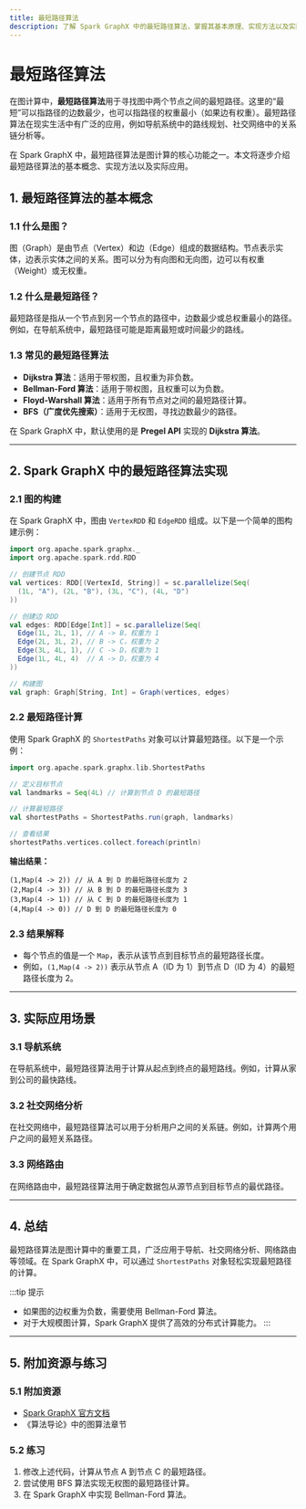 ```yaml
---
title: 最短路径算法
description: 了解 Spark GraphX 中的最短路径算法，掌握其基本原理、实现方法以及实际应用场景。
---
```


# 最短路径算法

在图计算中，**最短路径算法**用于寻找图中两个节点之间的最短路径。这里的“最短”可以指路径的边数最少，也可以指路径的权重最小（如果边有权重）。最短路径算法在现实生活中有广泛的应用，例如导航系统中的路线规划、社交网络中的关系链分析等。

在 Spark GraphX 中，最短路径算法是图计算的核心功能之一。本文将逐步介绍最短路径算法的基本概念、实现方法以及实际应用。

## 1. 最短路径算法的基本概念

### 1.1 什么是图？
图（Graph）是由节点（Vertex）和边（Edge）组成的数据结构。节点表示实体，边表示实体之间的关系。图可以分为有向图和无向图，边可以有权重（Weight）或无权重。

### 1.2 什么是最短路径？
最短路径是指从一个节点到另一个节点的路径中，边数最少或总权重最小的路径。例如，在导航系统中，最短路径可能是距离最短或时间最少的路线。

### 1.3 常见的最短路径算法
- **Dijkstra 算法**：适用于带权图，且权重为非负数。
- **Bellman-Ford 算法**：适用于带权图，且权重可以为负数。
- **Floyd-Warshall 算法**：适用于所有节点对之间的最短路径计算。
- **BFS（广度优先搜索）**：适用于无权图，寻找边数最少的路径。

在 Spark GraphX 中，默认使用的是 **Pregel API** 实现的 **Dijkstra 算法**。

---

## 2. Spark GraphX 中的最短路径算法实现

### 2.1 图的构建
在 Spark GraphX 中，图由 `VertexRDD` 和 `EdgeRDD` 组成。以下是一个简单的图构建示例：

```scala
import org.apache.spark.graphx._
import org.apache.spark.rdd.RDD

// 创建节点 RDD
val vertices: RDD[(VertexId, String)] = sc.parallelize(Seq(
  (1L, "A"), (2L, "B"), (3L, "C"), (4L, "D")
))

// 创建边 RDD
val edges: RDD[Edge[Int]] = sc.parallelize(Seq(
  Edge(1L, 2L, 1), // A -> B，权重为 1
  Edge(2L, 3L, 2), // B -> C，权重为 2
  Edge(3L, 4L, 1), // C -> D，权重为 1
  Edge(1L, 4L, 4)  // A -> D，权重为 4
))

// 构建图
val graph: Graph[String, Int] = Graph(vertices, edges)
```

### 2.2 最短路径计算
使用 Spark GraphX 的 `ShortestPaths` 对象可以计算最短路径。以下是一个示例：

```scala
import org.apache.spark.graphx.lib.ShortestPaths

// 定义目标节点
val landmarks = Seq(4L) // 计算到节点 D 的最短路径

// 计算最短路径
val shortestPaths = ShortestPaths.run(graph, landmarks)

// 查看结果
shortestPaths.vertices.collect.foreach(println)
```

**输出结果：**
```
(1,Map(4 -> 2)) // 从 A 到 D 的最短路径长度为 2
(2,Map(4 -> 3)) // 从 B 到 D 的最短路径长度为 3
(3,Map(4 -> 1)) // 从 C 到 D 的最短路径长度为 1
(4,Map(4 -> 0)) // D 到 D 的最短路径长度为 0
```

### 2.3 结果解释
- 每个节点的值是一个 `Map`，表示从该节点到目标节点的最短路径长度。
- 例如，`(1,Map(4 -> 2))` 表示从节点 A（ID 为 1）到节点 D（ID 为 4）的最短路径长度为 2。

---

## 3. 实际应用场景

### 3.1 导航系统
在导航系统中，最短路径算法用于计算从起点到终点的最短路线。例如，计算从家到公司的最快路线。

### 3.2 社交网络分析
在社交网络中，最短路径算法可以用于分析用户之间的关系链。例如，计算两个用户之间的最短关系路径。

### 3.3 网络路由
在网络路由中，最短路径算法用于确定数据包从源节点到目标节点的最优路径。

---

## 4. 总结

最短路径算法是图计算中的重要工具，广泛应用于导航、社交网络分析、网络路由等领域。在 Spark GraphX 中，可以通过 `ShortestPaths` 对象轻松实现最短路径的计算。

:::tip 提示
- 如果图的边权重为负数，需要使用 Bellman-Ford 算法。
- 对于大规模图计算，Spark GraphX 提供了高效的分布式计算能力。
:::

---

## 5. 附加资源与练习

### 5.1 附加资源
- [Spark GraphX 官方文档](https://spark.apache.org/docs/latest/graphx-programming-guide.html)
- 《算法导论》中的图算法章节

### 5.2 练习
1. 修改上述代码，计算从节点 A 到节点 C 的最短路径。
2. 尝试使用 BFS 算法实现无权图的最短路径计算。
3. 在 Spark GraphX 中实现 Bellman-Ford 算法。